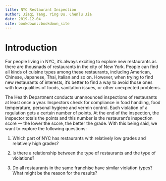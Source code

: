 ```yaml
--- 
title: NYC Restaurant Inspection
author: Jiaqi Tang, Ying Du, Chenlu Jia
date: 2019-12-04
site: bookdown::bookdown_site
---
```


# Introduction

For people living in NYC, it's always exciting to explore new restaurants as there are thousnads of restaurants in the city of New York. People can find all kinds of cuisine types among these restaurants, including American, Chinese, Japanese, Thai, Italian and so on. However, when trying to find new restaurants of interests, it's better to find a way to avoid those ones with low qualities of foods, sanitation issues, or other unexpected problems.

The Health Department conducts unannounced inspections of restaurants at least once a year. Inspectors check for compliance in food handling, food temperature, personal hygiene and vermin control. Each violation of a regulation gets a certain number of points. At the end of the inspection, the inspector totals the points and this number is the restaurant's inspection score — the lower the score, the better the grade. With this being said, we want to explore the following questions:

1. Which part of NYC has restaurants with relatively low grades and relatively high grades?

2. Is there a relationship between the type of restaurants and the type of violations?

3. Do all restaurants in the same franchise have similar violation types? What might be the reason for the results?